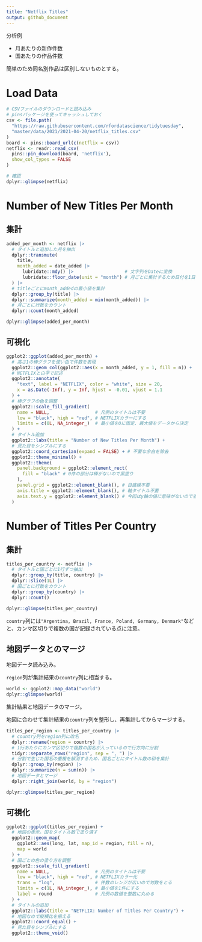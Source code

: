```yaml
---
title: "Netflix Titles"
output: github_document
---
```


分析例

- 月あたりの新作件数
- 国あたりの作品件数

簡単のため同名別作品は区別しないものとする。

# Load Data

```r
# CSVファイルのダウンロードと読み込み
# pinsパッケージを使ってキャッシュしておく
csv <- file.path(
  "https://raw.githubusercontent.com/rfordatascience/tidytuesday",
  "master/data/2021/2021-04-20/netflix_titles.csv"
)
board <- pins::board_url(c(netflix = csv))
netflix <- readr::read_csv(
  pins::pin_download(board, 'netflix'),
  show_col_types = FALSE
)

# 確認
dplyr::glimpse(netflix)
```

# Number of New Titles Per Month

## 集計

```r
added_per_month <- netflix |>
  # タイトルと追加した月を抽出
  dplyr::transmute(
    title,
    month_added = date_added |>
      lubridate::mdy() |>                   # 文字列をDateに変換
      lubridate::floor_date(unit = "month") # 月ごとに集計するため日付を1日に変更
  ) |>
  # titleごとにmonth_addedの最小値を集計
  dplyr::group_by(title) |>
  dplyr::summarize(month_added = min(month_added)) |>
  # 月ごとに行数をカウント
  dplyr::count(month_added)

dplyr::glimpse(added_per_month)
```

## 可視化

```r
ggplot2::ggplot(added_per_month) +
  # 高さ1の棒グラフを使い色で件数を表現
  ggplot2::geom_col(ggplot2::aes(x = month_added, y = 1, fill = n)) +
  # NETFLIXと白字で記述
  ggplot2::annotate(
    "text", label = "NETFLIX", color = "white", size = 20,
    x = as.Date(-Inf), y = Inf, hjust = -0.01, vjust = 1.1
  ) +
  # 棒グラフの色を調整
  ggplot2::scale_fill_gradient(
    name = NULL,                 # 凡例のタイトルは不要
    low = "black", high = "red", # NETFLIXカラーにする
    limits = c(0L, NA_integer_)  # 最小値を0に固定、最大値をデータから決定
  ) +
  # タイトル追加
  ggplot2::labs(title = "Number of New Titles Per Month") +
  # 見た目をシンプルにする
  ggplot2::coord_cartesian(expand = FALSE) + # 不要な余白を除去
  ggplot2::theme_minimal() +
  ggplot2::theme(
    panel.background = ggplot2::element_rect(
      fill = "black" # 0件の部分は棒がないので黒塗り
    ),
    panel.grid = ggplot2::element_blank(), # 目盛線不要
    axis.title = ggplot2::element_blank(), # 軸タイトル不要
    axis.text.y = ggplot2::element_blank() # 今回はy軸の値に意味がないので省略
  )
```

# Number of Titles Per Country

## 集計

```r
titles_per_country <- netflix |>
  # タイトルと国ごとに1行ずつ抽出
  dplyr::group_by(title, country) |>
  dplyr::slice(1L) |>
  # 国ごとに行数をカウント
  dplyr::group_by(country) |>
  dplyr::count()

dplyr::glimpse(titles_per_country)
```

`country`列には`"Argentina, Brazil, France, Poland, Germany, Denmark"`などと、カンマ区切りで複数の国が記録されている点に注意。

## 地図データとのマージ

地図データ読み込み。

`region`列が集計結果の`country`列に相当する。

```r
world <- ggplot2::map_data("world")
dplyr::glimpse(world)
```

集計結果と地図データのマージ。

地図に合わせて集計結果の`country`列を整形し、再集計してからマージする。

```r
titles_per_region <- titles_per_country |>
  # country列をregion列に改名
  dplyr::rename(region = country) |>
  # 1行あたりにカンマ区切りで複数の国名が入っているので行方向に分割
  tidyr::separate_rows("region", sep = ", ") |>
  # 分割で生じた国名の重複を解消するため、国名ごとにタイトル数の和を集計
  dplyr::group_by(region) |>
  dplyr::summarize(n = sum(n)) |>
  # 地図データとマージ
  dplyr::right_join(world, by = "region")

dplyr::glimpse(titles_per_region)
```

## 可視化

```r
ggplot2::ggplot(titles_per_region) +
  # 地図の表示。国をタイトル数で塗り潰す
  ggplot2::geom_map(
    ggplot2::aes(long, lat, map_id = region, fill = n),
    map = world
  ) +
  # 国ごとの色の塗り方を調整
  ggplot2::scale_fill_gradient(
    name = NULL,                 # 凡例のタイトルは不要
    low = "black", high = "red", # NETFLIXカラー化
    trans = "log",               # 件数のレンジが広いので対数をとる
    limits = c(1L, NA_integer_), # 最小値を1件にする
    label = round                # 凡例の数値を整数に丸める
  ) +
  # タイトルの追加
  ggplot2::labs(title = "NETFLIX: Number of Titles Per Country") +
  # 地図なので縦横比を揃える
  ggplot2::coord_equal() +
  # 見た目をシンプルにする
  ggplot2::theme_void()
```

